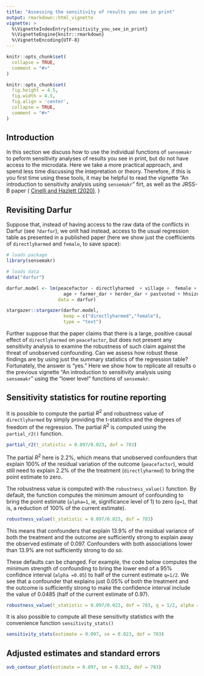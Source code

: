 ```yaml
---
title: "Assessing the sensitivity of results you see in print"
output: rmarkdown::html_vignette
vignette: >
  %\VignetteIndexEntry{sensitivity_you_see_in_print}
  %\VignetteEngine{knitr::rmarkdown}
  %\VignetteEncoding{UTF-8}
---
```


```r
knitr::opts_chunk$set(
  collapse = TRUE,
  comment = "#>"
)
```


```r
knitr::opts_chunk$set(
  fig.height = 4.5,
  fig.width = 4.5,
  fig.align = 'center',
  collapse = TRUE,
  comment = "#>"
)
```

## Introduction

In this section we discuss how to use the individual functions of `sensemakr` to peform sensitivity analyses of results you see in print, but do not have access to the microdata. Here we take a more practical approach, and spend less time discussing the intepretation or theory. Therefore, if this is you first time using these tools, it may be helpful to read the vignette "An introduction to sensitivity analysis using `sensemakr`" firt, as well as the JRSS-B paper ( [Cinelli and Hazlett (2020)](https://rss.onlinelibrary.wiley.com/doi/full/10.1111/rssb.12348). )

## Revisiting Darfur

Suppose that, instead of having access to the raw data of the conflicts in Darfur (see `?darfur`), we onlt had instead, access to the usual regression table as presented in a published paper (here we show just the coefficients of `directlyharmed` and `female`, to save space):


```r
# loads package
library(sensemakr)

# loads data
data("darfur")

darfur.model <- lm(peacefactor ~ directlyharmed  + village +  female +
                     age + farmer_dar + herder_dar + pastvoted + hhsize_darfur, 
                   data = darfur)
```


```r
stargazer::stargazer(darfur.model, 
                     keep = c("directlyharmed","female"),
                     type = "text")
```

Further suppose that the paper claims that there is a large, positive causal effect of `directlyharmed` on `peacefactor`,  but does not present any sensitivity analysis to examine the robustness of such claim against the threat of unobserved confounding. Can we assess how robust these findings are by using just the summary statistics of the regression table? Fortunately, the answer is "yes." Here we show how to replicate all results o the previous vignette "An introduction to sensitivity analysis using `sensemakr`" using the "lower level" functions of `sensemakr`.

## Sensitivity statistics for routine reporting


It is possible to compute the partial $R^2$ and robustness value of `directlyharmed` by simply providing the t-statistics and the degrees of freedom of the regression. The partial $R^2$ is computed using the `partial_r2()` function.


```r
partial_r2(t_statistic = 0.097/0.023, dof = 783)
```
The partial $R^2$ here is 2.2%, which means that unobserved confounders that explain 100% of the residual variation of the outcome (`peacefactor`), would still need to explain 2.2% of the the treatment (`directlyharmed`) to bring the point estimate to zero.

The robustness value is computed with the `robustness_value()` function. By default, the function computes the minimum amount of confounding to bring the point estimate (`alpha=1`, ie, significance level of 1) to zero (`q=1`, that is, a reduction of 100% of the current estimate).

```r
robustness_value(t_statistic = 0.097/0.023, dof = 783)
```
This means that confounders that explain 13.9% of the residual variance of both the treatment and the outcome are sufficiently strong to explain away the observed estimate of 0.097. Confounders with both associations lower than 13.9% are not sufficiently strong to do so.

These defaults can be changed. For example, the code below computes the minimum strength of confounding to bring the lower end of a 95% confidnce interval (`alpha =0.05`) to half of the current estimate  `q=1/2`. We see that a confounder that explains just 0.05% of both the treatment and the outcome is sufficiently strong to make the confidence interval include the value of 0.0485 (half of the current estimate of 0.97).

```r
robustness_value(t_statistic = 0.097/0.023, dof = 783, q = 1/2, alpha = 0.05)
```

It is also possible to compute all these sensitivity statistics with the convenience function `sensitivity_stats()`

```r
sensitivity_stats(estimate = 0.097, se = 0.023, dof = 783)
```

## Adjusted estimates and standard errors




```r
ovb_contour_plot(estimate = 0.097, se = 0.023, dof = 783)
```

